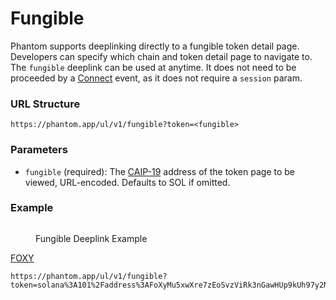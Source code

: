# Fungible

Phantom supports deeplinking directly to a fungible token detail page. Developers can specify which chain and token detail page to navigate to. The `fungible` deeplink can be used at anytime. It does not need to be proceeded by a [Connect](https://docs.phantom.app/phantom-deeplinks/provider-methods/connect) event, as it does not require a `session` param.

### URL Structure

```
https://phantom.app/ul/v1/fungible?token=<fungible>
```

### Parameters

* `fungible` (required): The [CAIP-19](https://github.com/ChainAgnostic/CAIPs/blob/main/CAIPs/caip-19.md) address of the token page to be viewed, URL-encoded. Defaults to SOL if omitted.

### Example

<figure><img src="../../.gitbook/assets/fungible-example.gif" alt="" /><figcaption><p>Fungible Deeplink Example</p></figcaption></figure>

[FOXY](https://phantom.app/ul/v1/fungible?token=solana%3A101%2Faddress%3AFoXyMu5xwXre7zEoSvzViRk3nGawHUp9kUh97y2NDhcq)

```
https://phantom.app/ul/v1/fungible?token=solana%3A101%2Faddress%3AFoXyMu5xwXre7zEoSvzViRk3nGawHUp9kUh97y2NDhcq
```



